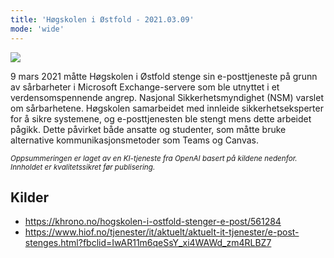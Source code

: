 ```yaml
---
title: 'Høgskolen i Østfold - 2021.03.09'
mode: 'wide'
---
```


<Frame>
<img src="/images/hogskolen-i-ostfold.png" noZoom/>
</Frame>

9 mars 2021 måtte Høgskolen i Østfold stenge sin e-posttjeneste på grunn av sårbarheter i Microsoft Exchange-servere som ble utnyttet i et verdensomspennende angrep. Nasjonal Sikkerhetsmyndighet (NSM) varslet om sårbarhetene. Høgskolen samarbeidet med innleide sikkerhetseksperter for å sikre systemene, og e-posttjenesten ble stengt mens dette arbeidet pågikk. Dette påvirket både ansatte og studenter, som måtte bruke alternative kommunikasjonsmetoder som Teams og Canvas.

<sup><i>Oppsummeringen er laget av en KI-tjeneste fra OpenAI basert på kildene nedenfor. Innholdet er kvalitetssikret før publisering.</i></sup>

## Kilder
- https://khrono.no/hogskolen-i-ostfold-stenger-e-post/561284
- https://www.hiof.no/tjenester/it/aktuelt/aktuelt-it-tjenester/e-post-stenges.html?fbclid=IwAR11m6qeSsY_xi4WAWd_zm4RLBZ7

